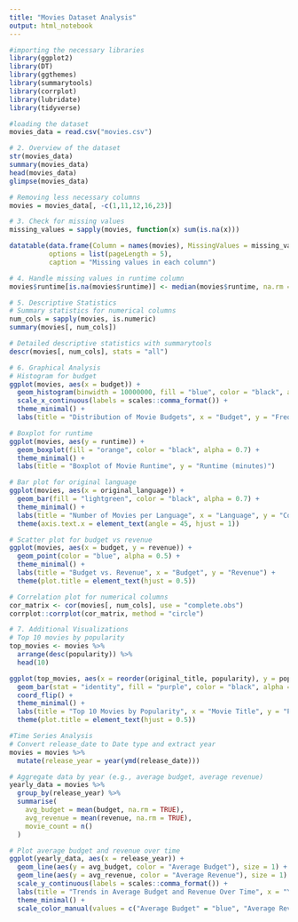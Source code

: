 ---
title: "Movies Dataset Analysis"
output: html_notebook
---

```{r}
#importing the necessary libraries
library(ggplot2)
library(DT)
library(ggthemes)
library(summarytools)
library(corrplot)
library(lubridate)
library(tidyverse)

```

```{r}
#loading the dataset
movies_data = read.csv("movies.csv")

```

```{r}
# 2. Overview of the dataset
str(movies_data)
summary(movies_data)
head(movies_data)
glimpse(movies_data)
```

```{r}
# Removing less necessary columns
movies = movies_data[, -c(1,11,12,16,23)]
```

```{r}
# 3. Check for missing values
missing_values = sapply(movies, function(x) sum(is.na(x)))

datatable(data.frame(Column = names(movies), MissingValues = missing_values),
          options = list(pageLength = 5), 
          caption = "Missing values in each column")
```

```{r}
# 4. Handle missing values in runtime column
movies$runtime[is.na(movies$runtime)] <- median(movies$runtime, na.rm = TRUE)
```

```{r}
# 5. Descriptive Statistics
# Summary statistics for numerical columns
num_cols = sapply(movies, is.numeric)
summary(movies[, num_cols])
```

```{r}
# Detailed descriptive statistics with summarytools
descr(movies[, num_cols], stats = "all")
```

```{r}
# 6. Graphical Analysis
# Histogram for budget
ggplot(movies, aes(x = budget)) +
  geom_histogram(binwidth = 10000000, fill = "blue", color = "black", alpha = 0.7) +
  scale_x_continuous(labels = scales::comma_format()) +
  theme_minimal() +
  labs(title = "Distribution of Movie Budgets", x = "Budget", y = "Frequency")
```

```{r}
# Boxplot for runtime
ggplot(movies, aes(y = runtime)) +
  geom_boxplot(fill = "orange", color = "black", alpha = 0.7) +
  theme_minimal() +
  labs(title = "Boxplot of Movie Runtime", y = "Runtime (minutes)")
```

```{r}
# Bar plot for original language
ggplot(movies, aes(x = original_language)) +
  geom_bar(fill = "lightgreen", color = "black", alpha = 0.7) +
  theme_minimal() +
  labs(title = "Number of Movies per Language", x = "Language", y = "Count") +
  theme(axis.text.x = element_text(angle = 45, hjust = 1))
```

```{r}
# Scatter plot for budget vs revenue
ggplot(movies, aes(x = budget, y = revenue)) +
  geom_point(color = "blue", alpha = 0.5) +
  theme_minimal() +
  labs(title = "Budget vs. Revenue", x = "Budget", y = "Revenue") +
  theme(plot.title = element_text(hjust = 0.5))
```

```{r}
# Correlation plot for numerical columns
cor_matrix <- cor(movies[, num_cols], use = "complete.obs")
corrplot::corrplot(cor_matrix, method = "circle")
```

```{r}
# 7. Additional Visualizations
# Top 10 movies by popularity
top_movies <- movies %>%
  arrange(desc(popularity)) %>%
  head(10)

ggplot(top_movies, aes(x = reorder(original_title, popularity), y = popularity)) +
  geom_bar(stat = "identity", fill = "purple", color = "black", alpha = 0.7) +
  coord_flip() +
  theme_minimal() +
  labs(title = "Top 10 Movies by Popularity", x = "Movie Title", y = "Popularity") +
  theme(plot.title = element_text(hjust = 0.5))
```

```{r}
#Time Series Analysis
# Convert release_date to Date type and extract year
movies = movies %>%
  mutate(release_year = year(ymd(release_date)))

# Aggregate data by year (e.g., average budget, average revenue)
yearly_data = movies %>%
  group_by(release_year) %>%
  summarise(
    avg_budget = mean(budget, na.rm = TRUE),
    avg_revenue = mean(revenue, na.rm = TRUE),
    movie_count = n()
  )

# Plot average budget and revenue over time
ggplot(yearly_data, aes(x = release_year)) +
  geom_line(aes(y = avg_budget, color = "Average Budget"), size = 1) +
  geom_line(aes(y = avg_revenue, color = "Average Revenue"), size = 1) +
  scale_y_continuous(labels = scales::comma_format()) +
  labs(title = "Trends in Average Budget and Revenue Over Time", x = "Year", y = "Amount") +
  theme_minimal() +
  scale_color_manual(values = c("Average Budget" = "blue", "Average Revenue" = "red"))
```